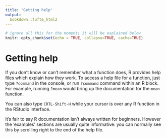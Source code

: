 ```yaml
---
title: 'Getting help'
output:
  bookdown::tufte_html2
---
```


```r
# ignore all this for the moment; it will be explained below
knitr::opts_chunk$set(echo = TRUE, collapse=TRUE, cache=TRUE)
```


# Getting help

If you don't know or can't remember what a function does, R provides help files which explain how they work.
To access a help file for a function, just type `?command` in the console, or run `?command` command within an R block. For example, running `?mean` would bring up the documentation for the `mean` function.

You can also type `CRTL-Shift-H` while your cursor is over any R function in the RStudio interface.

It's fair to say R documentation isn't always written for beginners. However the 'examples' sections are usually quite informative: you can normally see this by scrolling right to the end of the help file.
